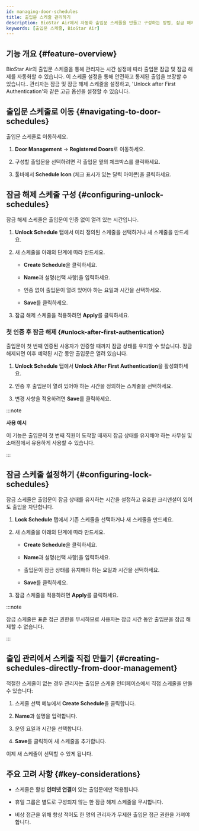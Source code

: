 ```yaml
---
id: managing-door-schedules
title: 출입문 스케줄 관리하기
description: BioStar Air에서 자동화 출입문 스케줄을 만들고 구성하는 방법, 잠금 해제 및 잠금 시간 설정 방법, 인증 기반 출입 통제를 관리하는 방법을 안내합니다.
keywords: [출입문 스케줄, BioStar Air]
---
```



## 기능 개요 {#feature-overview}

BioStar Air의 출입문 스케줄을 통해 관리자는 시간 설정에 따라 출입문 잠금 및 잠금 해제를 자동화할 수 있습니다. 이 스케줄 설정을 통해 안전하고 통제된 출입을 보장할 수 있습니다.. 관리자는 잠금 및 잠금 해제 스케줄을 설정하고, 'Unlock after First Authentication'와 같은 고급 옵션을 설정할 수 있습니다.

<CustomerNote />


## 출입문 스케줄로 이동 {#navigating-to-door-schedules}

출입문 스케줄로 이동하세요.

1. **Door Management** → **Registered Doors**로 이동하세요.

1. 구성할 출입문을 선택하려면 각 출입문 옆의 체크박스를 클릭하세요.

1. 툴바에서 **Schedule Icon** (체크 표시가 있는 달력 아이콘)을 클릭하세요.


## 잠금 해제 스케줄 구성 {#configuring-unlock-schedules}

잠금 해제 스케줄은 출입문이 인증 없이 열려 있는 시간입니다.

1. **Unlock Schedule** 탭에서 미리 정의된 스케줄을 선택하거나 새 스케줄을 만드세요.

1. 새 스케줄을 아래의 단계에 따라 만드세요.

   * **Create Schedule**을 클릭하세요.

   * **Name**과 설명(선택 사항)을 입력하세요.

   * 인증 없이 출입문이 열려 있어야 하는 요일과 시간을 선택하세요.

   * **Save**를 클릭하세요.

1. 잠금 해제 스케줄을 적용하려면 **Apply**를 클릭하세요.

### 첫 인증 후 잠금 해제 {#unlock-after-first-authentication}

출입문이 첫 번째 인증된 사용자가 인증할 때까지 잠금 상태를 유지할 수 있습니다. 잠금 해제되면 이후 예약된 시간 동안 출입문은 열려 있습니다.

1. **Unlock Schedule** 탭에서 **Unlock After First Authentication**을 활성화하세요.

1. 인증 후 출입문이 열려 있어야 하는 시간을 정의하는 스케줄을 선택하세요.

1. 변경 사항을 적용하려면 **Save**를 클릭하세요.

:::note

**사용 예시**

이 기능은 출입문이 첫 번째 직원이 도착할 때까지 잠금 상태를 유지해야 하는 사무실 및 소매점에서 유용하게 사용할 수 있습니다.

:::


## 잠금 스케줄 설정하기 {#configuring-lock-schedules}

잠금 스케줄은 출입문이 잠금 상태를 유지하는 시간을 설정하고 유효한 크리덴셜이 있어도 출입을 차단합니다.

1. **Lock Schedule** 탭에서 기존 스케줄을 선택하거나 새 스케줄을 만드세요.

1. 새 스케줄을 아래의 단계에 따라 만드세요.

   * **Create Schedule**을 클릭하세요.

   * **Name**과 설명(선택 사항)을 입력하세요.

   * 출입문이 잠금 상태를 유지해야 하는 요일과 시간을 선택하세요.

   * **Save**를 클릭하세요.

1. 잠금 스케줄을 적용하려면 **Apply**를 클릭하세요.

:::note

잠금 스케줄은 표준 접근 권한을 무시하므로 사용자는 잠금 시간 동안 출입문을 잠금 해제할 수 없습니다.

:::


## 출입 관리에서 스케줄 직접 만들기 {#creating-schedules-directly-from-door-management}

적절한 스케줄이 없는 경우 관리자는 출입문 스케줄 인터페이스에서 직접 스케줄을 만들 수 있습니다:

1. 스케줄 선택 메뉴에서 **Create Schedule**을 클릭합니다.

1. **Name**과 설명을 입력합니다.

1. 운영 요일과 시간을 선택합니다.

1. **Save**를 클릭하여 새 스케줄을 추가합니다.

이제 새 스케줄이 선택할 수 있게 됩니다.


## 주요 고려 사항 {#key-considerations}

* 스케줄은 활성 **인터넷 연결**이 있는 출입문에만 적용됩니다.

* 휴일 그룹은 별도로 구성되지 않는 한 잠금 해제 스케줄을 무시합니다.

* 비상 접근을 위해 항상 적어도 한 명의 관리자가 무제한 출입문 접근 권한을 가져야 합니다.